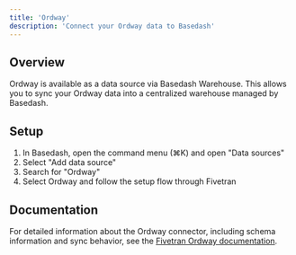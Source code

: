 ```yaml
---
title: 'Ordway'
description: 'Connect your Ordway data to Basedash'
---
```


## Overview

Ordway is available as a data source via Basedash Warehouse. This allows you to sync your Ordway data into a centralized warehouse managed by Basedash.

## Setup

1. In Basedash, open the command menu (⌘K) and open "Data sources"
2. Select "Add data source"
3. Search for "Ordway"
4. Select Ordway and follow the setup flow through Fivetran

## Documentation

For detailed information about the Ordway connector, including schema information and sync behavior, see the [Fivetran Ordway documentation](https://fivetran.com/docs/connectors/applications/ordway).
